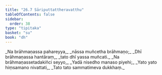 ```yaml
---
title: "26.7 Sāriputtattheravatthu"
tableOfContents: false
sidebar:
  order: 38
type: "tipitaka"
basket: "su"
book: "dh"
---
```



<DynamicBreadcrumb />

<Division number="389" book="dh">

<Paragraph number="417" type="verses" book="dh">
_Na brāhmaṇassa pahareyya,_  
_nāssa muñcetha brāhmaṇo;_  
_Dhī brāhmaṇassa hantāraṃ,_  
_tato dhī yassa muñcati._  

</Paragraph>

</Division>
<Division number="390" book="dh">

<Paragraph number="418" type="verses" book="dh">
_Na brāhmaṇassetadakiñci seyyo,_  
_Yadā nisedho manaso piyehi;_  
_Yato yato hiṃsamano nivattati,_  
_Tato tato sammatimeva dukkhaṃ._
</Paragraph>
</Division>